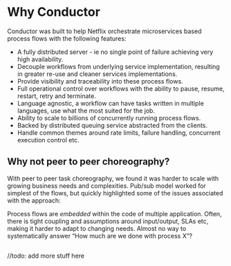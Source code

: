 # Why Conductor

Conductor was built to help Netflix orchestrate microservices based process flows with the following features:

* A fully distributed server - ie no single point of failure achieving very high availability.
* Decouple workflows from underlying service implementation, resulting in greater re-use and cleaner services implementations.
* Provide visibility and traceability into these process flows.
* Full operational control over workflows with the ability to pause, resume, restart, retry and terminate.
* Language agnostic, a workflow can have tasks written in multiple languages, use what the most suited for the job.
* Ability to scale to billions of concurrently running process flows.
* Backed by distributed queuing service abstracted from the clients.
* Handle common themes around rate limits, failure handling, concurrent execution control etc.

## Why not peer to peer choreography?
With peer to peer task choreography, we found it was harder to scale with growing business needs and complexities.
Pub/sub model worked for simplest of the flows, but quickly highlighted some of the issues associated with the approach:

Process flows are *embedded* within the code of multiple application.
Often, there is tight coupling and assumptions around input/output, SLAs etc, making it harder to adapt to changing needs.
Almost no way to systematically answer “How much are we done with process X”?

##
//todo: add more stuff here

